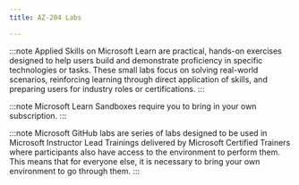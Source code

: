 ---
title: AZ-204 Labs

---

<Tabs>
  <TabItem label="Applied Skills">

:::note 
Applied Skills on Microsoft Learn are practical, hands-on exercises designed to help users build and demonstrate proficiency in specific technologies or tasks. These small labs focus on solving real-world scenarios, reinforcing learning through direct application of skills, and preparing users for industry roles or certifications.
:::

  <CardGrid>
    <LinkCard title="Build distributed apps with .NET Aspire" href="https://learn.microsoft.com/credentials/applied-skills/build-distributed-apps-with-dotnet-aspire/?WT.mc_id=studentamb_165290" /> 
    <LinkCard title="Develop an ASP.NET Core web app that consumes an API" href="https://learn.microsoft.com/credentials/applied-skills/develop-an-aspnet-core-web-app-that-consumes-an-api/?WT.mc_id=studentamb_165290" />
    <LinkCard title="Deploy cloud-native apps using Azure Container Apps" href="https://learn.microsoft.com/credentials/applied-skills/deploy-cloud-native-apps-using-azure-container-apps/?WT.mc_id=studentamb_165290" />
    <LinkCard title="Get started with classes, properties, and methods in C#" href="https://learn.microsoft.com/credentials/applied-skills/get-started-with-classes-properties-and-methods-in-c-sharp/?WT.mc_id=studentamb_165290" />
  </CardGrid>
  </TabItem>

  <TabItem label="Microsoft Learn">

:::note 
Microsoft Learn Sandboxes require you to bring in your own subscription. 
:::


  <CardGrid>  
    <LinkCard title="Create a static HTML web app by using Azure Cloud Shell" href="https://learn.microsoft.com/training/modules/introduction-to-azure-app-service/7-create-html-web-app/?WT.mc_id=studentamb_165290" /> 
    <LinkCard title="Create an Azure Function by using Visual Studio Code" href="https://learn.microsoft.com/training/modules/develop-azure-functions/5-create-function-visual-studio-code/?WT.mc_id=studentamb_165290" /> 
    <LinkCard title="Create Blob storage resources by using the .NET client library" href="https://learn.microsoft.com/training/modules/work-azure-blob-storage/4-develop-blob-storage-dotnet/?WT.mc_id=studentamb_165290" /> 
    <LinkCard title="Create Azure Cosmos DB resources by using the Azure portal" href="https://learn.microsoft.com/training/modules/explore-azure-cosmos-db/8-create-cosmos-db-resources-portal/?WT.mc_id=studentamb_165290" /> 
    <LinkCard title="Create resources by using the Microsoft .NET SDK v3" href="https://learn.microsoft.com/training/modules/work-with-cosmos-db/3-exercise-work-cosmos-db-dotnet/?WT.mc_id=studentamb_165290" /> 
    <LinkCard title="Build and run a container image by using Azure Container Registry Tasks" href="https://learn.microsoft.com/training/modules/publish-container-image-to-azure-container-registry/6-build-run-image-azure-container-registry/?WT.mc_id=studentamb_165290" /> 
    <LinkCard title="Deploy a container instance by using the Azure CLI" href="https://learn.microsoft.com/training/modules/create-run-container-images-azure-container-instances/3-run-azure-container-instances-cloud-shell/?WT.mc_id=studentamb_165290" /> 
    <LinkCard title="Deploy a container app" href="https://learn.microsoft.com/training/modules/implement-azure-container-apps/3-exercise-deploy-app/?WT.mc_id=studentamb_165290" /> 
    <LinkCard title="Implement interactive authentication by using MSAL.NET" href="https://learn.microsoft.com/training/modules/implement-authentication-by-using-microsoft-authentication-library/4-interactive-authentication-msal/?WT.mc_id=studentamb_165290" /> 
    <LinkCard title="Set and retrieve a secret from Azure Key Vault by using Azure CLI" href="https://learn.microsoft.com/training/modules/implement-azure-key-vault/5-set-retrieve-secret-azure-key-vault/?WT.mc_id=studentamb_165290" /> 
    <LinkCard title="Create a backend API" href="https://learn.microsoft.com/training/modules/explore-api-management/8-exercise-import-api/?WT.mc_id=studentamb_165290" /> 
    <LinkCard title="Route custom events to web endpoint by using Azure CLI" href="https://learn.microsoft.com/training/modules/azure-event-grid/8-event-grid-custom-events/?WT.mc_id=studentamb_165290" /> 
    <LinkCard title="Send and receive message from a Service Bus queue by using .NET" href="https://learn.microsoft.com/training/modules/discover-azure-message-queue/6-send-receive-messages-service-bus/?WT.mc_id=studentamb_165290" /> 
  </CardGrid>
  </TabItem>

  <TabItem label="Microsoft GitHub">

:::note 
Microsoft GitHub labs are series of labs designed to be used in Microsoft Instructor Lead Trainings delivered by Microsoft Certified Trainers where participants also have access to the environment to perform them. This means that for everyone else, it is necessary to bring your own environment to go through them. 
:::

  <CardGrid>
    <LinkCard title="Build a web application on Azure platform as a service offerings" href="https://microsoftlearning.github.io/AZ-204-DevelopingSolutionsforMicrosoftAzure/Instructions/Labs/AZ-204_lab_01.html" /> 
    <LinkCard title="Implement task processing logic by using Azure Functions" href="https://microsoftlearning.github.io/AZ-204-DevelopingSolutionsforMicrosoftAzure/Instructions/Labs/AZ-204_lab_02.html" /> 
    <LinkCard title="Retrieve Azure Storage resources and metadata by using the Azure Storage SDK for .NET" href="https://microsoftlearning.github.io/AZ-204-DevelopingSolutionsforMicrosoftAzure/Instructions/Labs/AZ-204_lab_03.html" /> 
    <LinkCard title="Construct a polyglot data solution" href="https://microsoftlearning.github.io/AZ-204-DevelopingSolutionsforMicrosoftAzure/Instructions/Labs/AZ-204_lab_04.html" /> 
    <LinkCard title="Deploy compute workloads by using images and containers" href="https://microsoftlearning.github.io/AZ-204-DevelopingSolutionsforMicrosoftAzure/Instructions/Labs/AZ-204_lab_05.html" /> 
    <LinkCard title="Authenticate by using OpenID Connect, MSAL, and .NET SDKs" href="https://microsoftlearning.github.io/AZ-204-DevelopingSolutionsforMicrosoftAzure/Instructions/Labs/AZ-204_lab_06.html" /> 
    <LinkCard title="Access resource secrets more securely across services" href="https://microsoftlearning.github.io/AZ-204-DevelopingSolutionsforMicrosoftAzure/Instructions/Labs/AZ-204_lab_07.html" /> 
    <LinkCard title="Create a multi-tier solution by using Azure services" href="https://microsoftlearning.github.io/AZ-204-DevelopingSolutionsforMicrosoftAzure/Instructions/Labs/AZ-204_lab_08.html" /> 
    <LinkCard title=" Publish and subscribe to Event Grid events" href="https://microsoftlearning.github.io/AZ-204-DevelopingSolutionsforMicrosoftAzure/Instructions/Labs/AZ-204_lab_09.html" /> 
    <LinkCard title="Asynchronously process messages by using Azure Service Bus Queues" href="https://microsoftlearning.github.io/AZ-204-DevelopingSolutionsforMicrosoftAzure/Instructions/Labs/AZ-204_lab_10.html" /> 
    <LinkCard title="Monitor services that are deployed to Azure" href="https://microsoftlearning.github.io/AZ-204-DevelopingSolutionsforMicrosoftAzure/Instructions/Labs/AZ-204_lab_11.html" /> 
  </CardGrid>
  </TabItem>

</Tabs>
